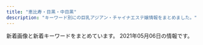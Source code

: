 ```yaml
---
title: "恵比寿・目黒・中目黒"
description: "キーワード別にの巨乳アジアン・チャイナエステ嬢情報をまとめました。"
---
```


新着画像と新着キーワードをまとめています。
2021年05月06日の情報です。

<DmmAffiliateIns />
<KeywordTable
  shops={
    [
    {
        "station": "JR\u76ee\u9ed2\u99c5\u897f\u53e3",
        "name": "OnlyOne",
        "keywords": {
            "D": 26,
            "F": 1,
            "E": 2,
            "84": 1,
            "86": 11,
            "85": 8,
            "88": 3,
            "C": 4,
            "83": 4,
            "87": 6
        },
        "img_links": [
            "http://onlyone.tyo.cm/photos/sites/5/2019/05/2019050915292562.jpg",
            "http://onlyone.tyo.cm/images/line.jpg",
            "http://onlyone.tyo.cm/photos/sites/5/2021/02/2021021810240848.jpg",
            "http://onlyone.tyo.cm/photos/sites/5/2020/07/2020070217061815.jpg",
            "http://onlyone.tyo.cm/photos/sites/5/2020/06/2020060815500896.jpg",
            "http://onlyone.tyo.cm/photos/sites/5/2017/11/2017112708111797.jpg",
            "http://onlyone.tyo.cm/photos/sites/5/2020/09/2020092510523998.jpg",
            "http://onlyone.tyo.cm/photos/sites/5/2020/01/2020011412572423.jpg",
            "http://onlyone.tyo.cm/photos/sites/5/2021/02/2021022515094363.jpg",
            "http://onlyone.tyo.cm/photos/sites/5/2019/11/2019112117013754.jpg",
            "http://onlyone.tyo.cm/photos/sites/5/2019/01/2019011814353078.jpg",
            "http://onlyone.tyo.cm/photos/sites/5/2020/09/2020092510524025.jpg",
            "http://onlyone.tyo.cm/photos/sites/5/2020/09/2020092617301564.jpg",
            "http://onlyone.tyo.cm/photos/sites/5/2019/08/2019082610481667.jpg",
            "http://onlyone.tyo.cm/photos/sites/5/2020/01/2020011413500417.jpg",
            "http://onlyone.tyo.cm/images/s_staff.png",
            "http://onlyone.tyo.cm/photos/sites/5/2019/03/2019030418403098.jpg",
            "http://onlyone.tyo.cm/photos/sites/5/2021/03/2021030316101626.jpg",
            "http://onlyone.tyo.cm/images/acc1.jpg",
            "http://onlyone.tyo.cm/photos/sites/5/2021/05/2021050615551714.jpg",
            "http://onlyone.tyo.cm/photos/sites/5/2019/02/2019022310345266.jpg",
            "http://onlyone.tyo.cm/photos/sites/5/2021/03/2021030316101022.jpg",
            "http://onlyone.tyo.cm/photos/sites/5/2019/08/2019080815010066.jpg",
            "http://onlyone.tyo.cm/images/acc4.jpg",
            "http://onlyone.tyo.cm/photos/sites/5/2019/01/2019013017371133.jpg",
            "http://onlyone.tyo.cm/photos/sites/5/2020/01/2020011413501066.jpg",
            "http://onlyone.tyo.cm/images/acc3.jpg",
            "http://onlyone.tyo.cm/images/room3.jpg",
            "http://onlyone.tyo.cm/photos/sites/5/2021/02/202102201049167.jpg",
            "http://onlyone.tyo.cm/photos/sites/5/2018/09/2018092710191274.jpg",
            "http://onlyone.tyo.cm/photos/sites/5/2018/03/2018031607430562.jpg",
            "http://onlyone.tyo.cm/photos/sites/5/2018/11/2018112110301745.jpg",
            "http://onlyone.tyo.cm/images/acc2.jpg",
            "http://onlyone.tyo.cm/images/s_link.png",
            "http://onlyone.tyo.cm/images/new.jpg",
            "http://onlyone.tyo.cm/images/top.png",
            "http://onlyone.tyo.cm/photos/sites/5/2019/07/2019070711031982.jpg",
            "http://onlyone.tyo.cm/photos/sites/5/2018/10/201810181432433.jpg",
            "http://onlyone.tyo.cm/photos/sites/5/2019/06/2019060510472559.jpg",
            "http://onlyone.tyo.cm/photos/sites/5/2019/07/2019070616424775.jpg",
            "http://onlyone.tyo.cm/photos/sites/5/2019/06/2019060510384975.jpg",
            "http://onlyone.tyo.cm/photos/sites/5/2018/08/2018082407542866.jpg",
            "http://onlyone.tyo.cm/photos/sites/5/2018/06/2018062904050630.jpg",
            "http://onlyone.tyo.cm/photos/sites/5/2020/05/2020051419324761.jpg",
            "http://onlyone.tyo.cm/images/room1.jpg",
            "http://onlyone.tyo.cm/photos/sites/5/2019/05/2019052911352557.jpg",
            "http://onlyone.tyo.cm/photos/sites/5/2020/02/2020022610121615.jpg",
            "http://onlyone.tyo.cm/images/room4.jpg",
            "http://onlyone.tyo.cm/photos/sites/5/2020/09/2020090210405221.jpg",
            "http://onlyone.a1.ies.bz/upload/sites/5/2021/05/2021050615551714.jpg",
            "http://onlyone.tyo.cm/photos/sites/5/2018/11/2018110713255310.jpg",
            "http://onlyone.tyo.cm/photos/sites/5/2019/07/201907171609201.jpg",
            "http://onlyone.tyo.cm/photos/sites/5/2021/02/202102181024101.jpg",
            "http://onlyone.tyo.cm/photos/sites/5/2020/07/2020070215334437.jpg",
            "http://onlyone.tyo.cm/photos/sites/5/2021/02/2021022216501749.jpg",
            "http://onlyone.tyo.cm/images/room2.jpg",
            "http://onlyone.tyo.cm/photos/sites/5/2020/03/2020031716151746.jpg",
            "http://onlyone.tyo.cm/photos/sites/5/2019/07/2019071716092046.jpg",
            "http://onlyone.tyo.cm/photos/sites/5/2018/08/2018080308152252.jpg",
            "http://onlyone.tyo.cm/photos/sites/5/2019/11/2019110105152849.jpg",
            "http://onlyone.tyo.cm/photos/sites/5/2019/02/2019022310334774.jpg",
            "http://onlyone.tyo.cm/photos/sites/5/2018/07/2018071709241386.jpg",
            "http://onlyone.tyo.cm/photos/sites/5/2020/09/2020092218541894.jpg",
            "http://onlyone.tyo.cm/photos/sites/5/2019/12/2019121715483135.jpg",
            "http://onlyone.tyo.cm/photos/sites/5/2019/11/2019110105153240.jpg",
            "http://onlyone.tyo.cm/photos/sites/5/2019/12/2019120510353312.jpg",
            "http://onlyone.tyo.cm/photos/sites/5/2020/09/2020092510523723.jpg"
        ],
        "url": "http://onlyone.tyo.cm/"
    },
    {
        "station": "JR\u6075\u6bd4\u5bff\u99c5\u897f\u53e3",
        "url": "http://www.ourstarts.site/",
        "name": "\u30cb\u30e3\u30fc\u30cb\u30e3\u30fc",
        "img_links": [
            "http://www.ourstarts.site/templets/default/picture/tel_contact.png",
            "http://www.ourstarts.site/templets/default/images/t2.jpg",
            "http://www.ourstarts.site/templets/default/picture/staff.png",
            "http://www.ourstarts.site/templets/default/picture/right.png",
            "http://www.ourstarts.site/templets/default/picture/foot_tel.png",
            "http://www.ourstarts.site/uploads/allimg/200729/1-200H9141213.jpg",
            "http://www.ourstarts.site/uploads/allimg/200729/1-200H9141912.jpg",
            "http://www.ourstarts.site/uploads/200729/1-200H9140Q13E.jpg",
            "http://www.ourstarts.site/uploads/200729/1-200H9141612609.jpg",
            "http://www.ourstarts.site/templets/default/images/t3.jpg",
            "http://www.ourstarts.site/templets/default/picture/timg (1).png",
            "http://www.ourstarts.site/uploads/allimg/200729/1-200H9141229.jpg",
            "http://www.ourstarts.site/uploads/200729/1-200H9140K5J4.jpg",
            "http://www.ourstarts.site/templets/default/picture/head_tell.png",
            "http://www.ourstarts.site/uploads/180917/1-1P91G6122J28.jpg",
            "http://www.ourstarts.site/templets/default/picture/news.png",
            "http://www.ourstarts.site/templets/default/images/t1.jpg",
            "http://www.ourstarts.site/templets/default/picture/close.png"
        ],
        "keywords": {}
    },
    {
        "img_links": [],
        "keywords": {},
        "station": "JR\u76ee\u9ed2\u99c5\u6771\u53e3",
        "url": "http://relacute.tyo.cm/",
        "name": "RelaCute \u30ea\u30e9\u30ad\u30e5\u30fc\u30c8"
    },
    {
        "url": "http://www.oasis.esjoho.com/",
        "keywords": {
            "87": 4,
            "86": 2,
            "C": 14,
            "D": 6,
            "85": 2
        },
        "name": "\u7652\u3057\u5bb6",
        "station": "\u897f\u5c0f\u5c71\u99c5",
        "img_links": [
            "http://www.oasis.esjoho.com/files/005.jpg",
            "http://www.oasis.esjoho.com/img/tel.png",
            "http://www.oasis.esjoho.com/files/004.jpg",
            "http://www.oasis.esjoho.com/img/goback.jpg",
            "http://www.oasis.esjoho.com/img/btn_blog.png",
            "http://www.oasis.esjoho.com/files/002-02.jpg",
            "http://www.oasis.esjoho.com/img/ttl_news.png",
            "http://www.oasis.esjoho.com/img/ttl_info.png",
            "http://www.oasis.esjoho.com/files/002.jpg",
            "http://www.oasis.esjoho.com/files/005-02.jpg",
            "http://www.oasis.esjoho.com/img/btn_side_mobile.jpg",
            "http://www.oasis.esjoho.com/files/001.jpg",
            "http://www.oasis.esjoho.com/files/001-02.jpg",
            "http://www.oasis.esjoho.com/img/pickup.jpg",
            "http://www.oasis.esjoho.com/files/004-02.jpg"
        ]
    },
    {
        "name": "\u91d1\u306e\u6708",
        "station": "JR\u76ee\u9ed2\u99c5\u6771\u53e3",
        "url": "http://kintsuki.este88.com/",
        "keywords": {},
        "img_links": [
            "http://kintsuki.este88.com/gals/mika1.jpg",
            "http://kintsuki.este88.com/images/r04.jpg",
            "http://kintsuki.este88.com/gals/yuyu1.jpg",
            "http://kintsuki.este88.com/gals/kixyoko1.jpg",
            "http://kintsuki.este88.com/gals/kaori1.jpg",
            "http://kintsuki.este88.com/gals/kana1.jpg",
            "http://kintsuki.este88.com/images/r02.jpg",
            "http://kintsuki.este88.com/gals/rina1.jpg",
            "http://kintsuki.este88.com/gals/momo1.jpg",
            "http://kintsuki.este88.com/images/r01.jpg",
            "http://kintsuki.este88.com/gals/rei1.jpg",
            "http://kintsuki.este88.com/images/ph1.jpg",
            "http://kintsuki.este88.com/gals/koyuki1.jpg"
        ]
    },
    {
        "url": "http://victoria.tyo.cm/",
        "keywords": {
            "G": 1,
            "83": 8,
            "C": 8,
            "86": 9,
            "E": 3,
            "85": 8,
            "87": 4,
            "D": 20,
            "89": 1,
            "82": 2,
            "F": 1,
            "93": 1
        },
        "name": "Victoria\u30fb\u30d3\u30af\u30c8\u30ea\u30a2",
        "img_links": [
            "http://victoria.tyo.cm/photos/sites/13/2019/05/201905100639429.jpg",
            "http://victoria.tyo.cm/images/s_staff.png",
            "http://victoria.tyo.cm/photos/sites/13/2019/02/2019022703022355.jpg",
            "http://victoria.tyo.cm/photos/sites/13/2020/01/2020012005552181.jpg",
            "http://victoria.tyo.cm/photos/sites/13/2019/12/2019120904521188.jpg",
            "http://victoria.tyo.cm/photos/sites/13/2019/01/2019012509534353.jpg",
            "http://victoria.tyo.cm/photos/sites/13/2019/08/2019080607062415.jpg",
            "http://victoria.tyo.cm/photos/sites/13/2019/04/2019040304024424.jpg",
            "http://victoria.tyo.cm/photos/sites/13/2019/10/2019100904083557.jpg",
            "http://victoria.tyo.cm/photos/sites/13/2019/12/2019120406433710.jpg",
            "http://victoria.tyo.cm/images/face.jpg",
            "http://victoria.tyo.cm/photos/sites/13/2020/02/202002030340133.jpg",
            "http://victoria.tyo.cm/photos/sites/13/2019/12/2019120106181894.jpg",
            "http://victoria.tyo.cm/images/room1.jpg",
            "http://victoria.tyo.cm/images/room3.jpg",
            "http://victoria.tyo.cm/photos/sites/13/2019/01/2019012509505197.jpg",
            "http://victoria.tyo.cm/images/room4.jpg",
            "http://victoria.tyo.cm/photos/sites/13/2021/02/2021021509575615.jpg",
            "http://victoria.tyo.cm/photos/sites/13/2018/12/2018122701570643.jpg",
            "http://victoria.tyo.cm/photos/sites/13/2019/02/2019021206543056.jpg",
            "http://victoria.tyo.cm/photos/sites/13/2018/12/2018121502493847.jpg",
            "http://victoria.tyo.cm/photos/sites/13/2019/01/2019010506292922.jpg",
            "http://victoria.tyo.cm/photos/sites/13/2020/02/2020021307433041.jpg",
            "http://victoria.tyo.cm/photos/sites/13/2018/12/2018121502493814.jpg",
            "http://victoria.tyo.cm/images/room2.jpg",
            "http://victoria.tyo.cm/photos/sites/13/2020/02/2020020104570910.jpg",
            "http://victoria.tyo.cm/photos/sites/13/2019/10/2019101403232834.jpg",
            "http://victoria.tyo.cm/photos/sites/13/2018/12/2018121502493879.jpg",
            "http://victoria.tyo.cm/images/mobile.jpg",
            "http://victoria.tyo.cm/photos/sites/13/2019/04/2019041807165826.jpg",
            "http://victoria.tyo.cm/images/news.jpg",
            "https://www.a-side.com/ad/koko/include/banner/koko_125x125.png",
            "http://victoria.tyo.cm/photos/sites/13/2019/07/2019070206503156.jpg",
            "http://victoria.tyo.cm/photos/sites/13/2018/12/2018121502493953.jpg",
            "http://victoria.tyo.cm/photos/sites/13/2018/12/2018122701570616.jpg",
            "http://victoria.tyo.cm/photos/sites/13/2020/10/2020100803550565.jpg",
            "http://victoria.tyo.cm/photos/sites/13/2019/02/2019021407162693.jpg",
            "http://victoria.tyo.cm/photos/sites/13/2019/12/2019120904521737.jpg",
            "http://victoria.tyo.cm/photos/sites/13/2018/12/2018122904411765.jpg",
            "http://victoria.tyo.cm/photos/sites/13/2020/03/2020031904101259.jpg",
            "http://victoria.tyo.cm/images/top.jpg",
            "http://victoria.tyo.cm/images/pick.jpg",
            "http://victoria.tyo.cm/photos/sites/13/2019/01/2019011103510521.jpg",
            "http://victoria.tyo.cm/photos/sites/13/2020/01/2020012005552622.jpg",
            "http://victoria.tyo.cm/photos/sites/13/2019/01/2019012108071242.jpg",
            "http://victoria.tyo.cm/photos/sites/13/2018/12/2018122904422525.jpg",
            "http://victoria.tyo.cm/photos/sites/13/2019/06/2019061005275095.jpg",
            "http://victoria.tyo.cm/photos/sites/13/2020/01/2020011205500461.jpg",
            "http://victoria.tyo.cm/photos/sites/13/2019/10/2019100904082968.jpg",
            "http://victoria.tyo.cm/photos/sites/13/2020/01/2020011104241542.jpg"
        ],
        "station": "JR\u76ee\u9ed2\u99c5\u6771\u53e3"
    },
    {
        "img_links": [
            "http://hi-msg.com/tonton/images/an_1_01.jpg",
            "http://hi-msg.com/tonton/images/fbb.jpg",
            "http://hi-msg.com/tonton/images/slider/slide1.png",
            "http://hi-msg.com/tonton/images/an_4_02.jpg",
            "http://hi-msg.com/tonton/images/r4.jpg",
            "http://hi-msg.com/tonton/images/r3.jpg",
            "http://hi-msg.com/tonton/images/an_1_02.jpg",
            "http://hi-msg.com/tonton/images/an_5_01.jpg",
            "http://hi-msg.com/tonton/images/eve1.png",
            "http://hi-msg.com/tonton/images/staff_images/st1.jpg",
            "http://hi-msg.com/tonton/images/an_3_01.jpg",
            "http://hi-msg.com/tonton/images/qr.jpg",
            "http://hi-msg.com/tonton/images/staff_images/st4.jpg",
            "http://hi-msg.com/tonton/images/sys1.jpg",
            "http://hi-msg.com/tonton/images/staff_images/st3.jpg",
            "http://hi-msg.com/tonton/images/slider/slide3.png",
            "http://hi-msg.com/tonton/images/an_6_02.jpg",
            "http://hi-msg.com/tonton/images/index_01.jpg",
            "http://hi-msg.com/tonton/images/r1.jpg",
            "http://hi-msg.com/tonton/images/an_2_02.jpg",
            "http://hi-msg.com/tonton/images/index-1.jpg",
            "http://hi-msg.com/tonton/images/slider/slide1s.png",
            "http://hi-msg.com/tonton/images/slider/slide3s.png",
            "http://hi-msg.com/tonton/images/an_4_01.jpg",
            "http://hi-msg.com/tonton/images/staff_images/st5.jpg",
            "http://hi-msg.com/tonton/images/r2.jpg",
            "http://hi-msg.com/tonton/images/staff_images/st2.jpg",
            "http://hi-msg.com/tonton/images/slider/slide2s.png",
            "http://hi-msg.com/tonton/images/slider/slide2.png",
            "http://hi-msg.com/tonton/images/an_5_02.jpg",
            "http://hi-msg.com/tonton/images/an_3_02.jpg",
            "http://hi-msg.com/tonton/images/staff_images/sl.png",
            "http://hi-msg.com/tonton/images/index-2.jpg",
            "http://hi-msg.com/tonton/images/an_2_01.jpg",
            "http://hi-msg.com/tonton/images/an_6_01.jpg"
        ],
        "url": "http://hi-msg.com/tonton/",
        "keywords": {
            "E": 5,
            "C": 7,
            "83": 7,
            "85": 7,
            "86": 17,
            "D": 19
        },
        "station": "JR\u6075\u6bd4\u5bff\u99c5\u897f\u53e3",
        "name": "\u30c8\u30f3\u30c8\u30f3"
    },
    {
        "img_links": [
            "http://www.himawari-aroma.xyz/images/shop/4/2.jpg",
            "http://www.himawari-aroma.xyz/images/staff/3/mayu.png",
            "http://www.himawari-aroma.xyz/images/staff/3/ami.png",
            "http://www.himawari-aroma.xyz/images/shop/1.png",
            "http://www.himawari-aroma.xyz/images/13.png",
            "http://www.himawari-aroma.xyz/images/sys.jpg",
            "http://www.himawari-aroma.xyz/images/psd/off.jpg",
            "http://www.himawari-aroma.xyz/images/shop/4/1.jpg"
        ],
        "url": "http://www.himawari-aroma.xyz/",
        "keywords": {},
        "name": "\u3072\u307e\u308f\u308a",
        "station": "JR\u6075\u6bd4\u5bff\u99c5\u897f\u53e3"
    },
    {
        "img_links": [
            "http://nakamegurofun.com/files/003fa9d.jpg",
            "http://nakamegurofun.com/files/003-030964.jpg",
            "http://nakamegurofun.com/images/tel.png",
            "http://nakamegurofun.com/images/s3.jpg",
            "http://nakamegurofun.com/images/shop/shop03.jpg",
            "http://nakamegurofun.com/files/006-030964.jpg",
            "http://nakamegurofun.com/files/006-020964.jpg",
            "http://nakamegurofun.com/images/s1.jpg",
            "http://nakamegurofun.com/files/007-020964.jpg",
            "http://nakamegurofun.com/files/007fa9d.jpg",
            "http://nakamegurofun.com/files/003-020964.jpg",
            "http://nakamegurofun.com/images/infotiao1.jpg",
            "http://nakamegurofun.com/images/zi_massage.png",
            "http://nakamegurofun.com/files/0084f22.jpg",
            "http://nakamegurofun.com/images/shop/shop04.jpg",
            "http://nakamegurofun.com/files/005fa9d.jpg",
            "http://nakamegurofun.com/images/main_top.png",
            "http://nakamegurofun.com/images/shop/shop01.jpg",
            "http://nakamegurofun.com/images/shop/shop02.jpg",
            "http://nakamegurofun.com/images/main_bottom.png",
            "http://nakamegurofun.com/files/0060964.jpg",
            "http://nakamegurofun.com/files/006fa9d.jpg",
            "http://nakamegurofun.com/files/002-020964.jpg",
            "http://nakamegurofun.com/images/s2.jpg",
            "http://nakamegurofun.com/files/0034f22.jpg",
            "http://nakamegurofun.com/files/002-030964.jpg",
            "http://nakamegurofun.com/files/0054f22.jpg",
            "http://nakamegurofun.com/files/008-020964.jpg",
            "http://nakamegurofun.com/files/0020964.jpg",
            "http://nakamegurofun.com/files/0024f22.jpg",
            "http://nakamegurofun.com/files/007-030964.jpg",
            "http://nakamegurofun.com/images/service91a6.png",
            "http://nakamegurofun.com/files/0050964.jpg",
            "http://nakamegurofun.com/files/008-030964.jpg",
            "http://nakamegurofun.com/files/005-020964.jpg",
            "http://nakamegurofun.com/files/0080964.jpg",
            "http://nakamegurofun.com/files/0064f22.jpg",
            "http://nakamegurofun.com/files/002fa9d.jpg",
            "http://nakamegurofun.com/images/xian.png",
            "http://nakamegurofun.com/files/0074f22.jpg",
            "http://nakamegurofun.com/images/s4.jpg",
            "http://nakamegurofun.com/images/zi_staff.png",
            "http://nakamegurofun.com/images/s5.jpg",
            "http://nakamegurofun.com/files/005-030964.jpg",
            "http://nakamegurofun.com/files/008fa9d.jpg",
            "http://nakamegurofun.com/files/0070964.jpg",
            "http://nakamegurofun.com/files/0030964.jpg"
        ],
        "name": "Flower \uff5e\u30d5\u30e9\u30ef\u30fc\uff5e",
        "station": "\u4e2d\u76ee\u9ed2\u99c5\u897f\u53e3",
        "keywords": {
            "C": 1,
            "D": 5,
            "85": 1,
            "88": 1,
            "87": 4
        },
        "url": "http://nakamegurofun.com/"
    },
    {
        "name": "Angel-\u30a8\u30f3\u30b8\u30a7\u30eb-",
        "img_links": [
            "http://angel.jpn.cm/photos/sites/3/2018/06/2018061601280885.jpg",
            "http://angel.jpn.cm/photos/sites/3/2018/06/2018061505064251.jpg",
            "http://angel.jpn.cm/photos/sites/3/2018/06/2018061505064271.jpg",
            "http://angel.jpn.cm/photos/sites/3/2016/08/staff22.jpg",
            "http://angel.jpn.cm/photos/sites/3/2016/08/staff35.jpg",
            "http://angel.jpn.cm/photos/sites/3/2016/08/staff5a.jpg",
            "http://angel.jpn.cm/photos/sites/3/2019/10/2019100910242499.jpg",
            "http://angel.jpn.cm/images/nbj3.jpg",
            "http://angel.jpn.cm/photos/sites/3/2017/12/2017122705371661.jpg",
            "http://angel.jpn.cm/photos/sites/3/2016/08/staff7.jpg",
            "http://angel.jpn.cm/images/s_mobile.png",
            "http://angel.jpn.cm/photos/sites/3/2016/08/staff29.jpg",
            "http://angel.jpn.cm/photos/sites/3/2018/06/2018062105525655.jpg",
            "http://angel.jpn.cm/photos/sites/3/2020/09/2020092511154515.jpg",
            "http://angel.jpn.cm/images/room6.jpg",
            "http://angel.jpn.cm/photos/sites/3/2017/11/201711280608539.jpg",
            "http://angel.jpn.cm/images/s_news.png",
            "http://angel.jpn.cm/images/room5.jpg",
            "http://angel.jpn.cm/photos/sites/3/2018/11/201811011331167.jpg",
            "http://angel.jpn.cm/photos/sites/3/2016/09/staff40.jpg",
            "http://angel.jpn.cm/photos/sites/3/2016/08/staff24.jpg",
            "http://angel.jpn.cm/images/s_staff.png",
            "http://angel.jpn.cm/photos/sites/3/2016/08/staff21.jpg",
            "http://angel.jpn.cm/images/room7.jpg",
            "http://angel.jpn.cm/photos/sites/3/2021/02/2021021714005240.jpg",
            "http://angel.jpn.cm/photos/sites/3/2021/02/2021022516024747.jpg",
            "http://angel.jpn.cm/photos/sites/3/2016/08/staff28a.jpg",
            "http://angel.jpn.cm/photos/sites/3/2016/08/staff11.jpg",
            "http://angel.jpn.cm/photos/sites/3/2017/12/201712270537317.jpg",
            "http://angel.jpn.cm/images/mobile.jpg",
            "http://angel.jpn.cm/photos/sites/3/2019/11/201911181407260.jpg",
            "http://angel.jpn.cm/photos/sites/3/2016/08/staff8a.jpg",
            "http://angel.jpn.cm/images/girl-z1.jpg",
            "http://angel.jpn.cm/photos/sites/3/2017/04/1.jpg",
            "http://angel.jpn.cm/photos/sites/3/2016/08/staff23a.jpg",
            "http://angel.jpn.cm/images/top01.jpg",
            "http://angel.jpn.cm/images/room4.jpg",
            "http://angel.jpn.cm/images/info.jpg",
            "http://angel.jpn.cm/photos/sites/3/2019/12/2019122718552413.jpg",
            "http://angel.jpn.cm/photos/sites/3/2016/08/staff2.jpg",
            "http://angel.jpn.cm/photos/sites/3/2018/06/2018061601280970.jpg",
            "http://angel.jpn.cm/images/top02.jpg",
            "http://angel.jpn.cm/photos/sites/3/2016/08/staff3.jpg",
            "http://angel.jpn.cm/photos/sites/3/2016/08/staff23.jpg",
            "http://angel.jpn.cm/images/s_link.png",
            "http://angel.jpn.cm/photos/sites/3/2016/08/staff5.jpg",
            "http://angel.jpn.cm/photos/sites/3/2016/08/staff2a.jpg",
            "http://angel.jpn.cm/photos/sites/3/2017/05/8.jpg",
            "http://angel.jpn.cm/photos/sites/3/2016/08/staff4a.jpg",
            "http://angel.jpn.cm/images/s_pick.png",
            "http://angel.jpn.cm/photos/sites/3/2016/08/staff39.jpg",
            "http://angel.jpn.cm/images/girl-z2.jpg",
            "http://angel.jpn.cm/photos/sites/3/2019/12/2019122718552430.jpg",
            "http://angel.jpn.cm/photos/sites/3/2019/06/2019060510404179.jpg",
            "http://angel.jpn.cm/photos/sites/3/2016/08/staff8.jpg",
            "http://angel.jpn.cm/photos/sites/3/2016/08/staff37.jpg",
            "http://angel.jpn.cm/images/room2.jpg",
            "http://angel.jpn.cm/photos/sites/3/2016/08/staff28.jpg",
            "http://angel.jpn.cm/photos/sites/3/2019/12/2019122718552333.jpg",
            "http://angel.jpn.cm/photos/sites/3/2019/11/2019111814073465.jpg",
            "http://angel.jpn.cm/photos/sites/3/2016/10/staff01.jpg",
            "http://angel.jpn.cm/photos/sites/3/2016/08/staff36g.jpg",
            "http://angel.jpn.cm/photos/sites/3/2016/08/staff25a.jpg",
            "http://angel.jpn.cm/photos/sites/3/2016/08/staff14.jpg",
            "http://angel.jpn.cm/photos/sites/3/2017/03/2.jpg",
            "http://angel.jpn.cm/photos/sites/3/2017/01/1.jpg",
            "http://angel.jpn.cm/photos/sites/3/2016/08/staff7a.jpg",
            "http://angel.jpn.cm/photos/sites/3/2016/08/staff25.jpg",
            "http://angel.jpn.cm/photos/sites/3/2016/08/staff24a.jpg",
            "http://cdn.dino-es.com/images/logo/150x40DinoEs.png",
            "http://angel.jpn.cm/photos/sites/3/2020/06/2020061515170635.jpg",
            "http://angel.jpn.cm/photos/sites/3/2016/08/staff38.jpg",
            "http://angel.jpn.cm/photos/sites/3/2016/08/staff4.jpg",
            "http://angel.jpn.cm/photos/sites/3/2016/09/72670992207769698.jpg",
            "http://angel.jpn.cm/photos/sites/3/2019/07/2019071213431954.jpg",
            "http://angel.jpn.cm/photos/sites/3/2019/07/2019071016030711.jpg",
            "http://angel.jpn.cm/images/room3.jpg",
            "http://angel.jpn.cm/images/room1.jpg",
            "http://angel.jpn.cm/photos/sites/3/2017/11/2017112010234266.jpg",
            "http://angel.jpn.cm/photos/sites/3/2019/06/201906051042276.jpg",
            "http://angel.jpn.cm/photos/sites/3/2018/09/2018091001155585.jpg"
        ],
        "keywords": {
            "E": 3,
            "86": 11,
            "88": 3,
            "90": 1,
            "85": 5,
            "89": 3,
            "C": 40,
            "84": 2,
            "87": 3,
            "D": 29
        },
        "url": "http://angel.jpn.cm/",
        "station": "JR\u76ee\u9ed2\u99c5\u6771\u53e3"
    },
    {
        "keywords": {
            "C": 36,
            "D": 18
        },
        "station": "JR\u76ee\u9ed2\u99c5\u6771\u53e3",
        "url": "http://with-you.tyo.cm",
        "name": "With you\u30fb\u30a6\u30a3\u30ba\u30e6\u30fc",
        "img_links": [
            "http://with-you.tyo.cm/photos/sites/6/2019/11/2019112517121980.jpg",
            "http://with-you.tyo.cm/photos/sites/6/2019/02/2019021818395644.jpg",
            "http://with-you.tyo.cm/images/s_pick.jpg",
            "http://with-you.tyo.cm/photos/sites/6/2019/02/2019021816145119.jpg",
            "http://with-you.tyo.cm/photos/sites/6/2019/11/2019112916075813.jpg",
            "http://with-you.tyo.cm/photos/sites/6/2019/11/2019110108001772.jpg",
            "http://with-you.tyo.cm/photos/sites/6/2019/06/2019060510455732.jpg",
            "http://with-you.tyo.cm/photos/sites/6/2021/04/2021041715082929.jpg",
            "http://with-you.tyo.cm/photos/sites/6/2019/11/2019111915264046.jpg",
            "http://with-you.tyo.cm/photos/sites/6/2019/11/2019110107572662.jpg",
            "http://with-you.tyo.cm/photos/sites/6/2019/11/2019112517122617.jpg",
            "http://with-you.tyo.cm/photos/sites/6/2019/11/2019110108002447.jpg",
            "http://with-you.tyo.cm/images/top.png",
            "http://with-you.tyo.cm/photos/sites/6/2019/11/2019110806175615.jpg",
            "http://with-you.tyo.cm/images/s_staff.jpg",
            "http://with-you.tyo.cm/photos/sites/6/2019/11/2019110107573374.jpg",
            "http://with-you.tyo.cm/photos/sites/6/2019/11/2019112916080552.jpg",
            "http://with-you.tyo.cm/photos/sites/6/2019/10/2019102716505124.jpg",
            "http://with-you.tyo.cm/photos/sites/6/2020/09/2020092511214697.jpg",
            "http://with-you.tyo.cm/photos/sites/6/2019/11/2019110806175734.jpg",
            "http://with-you.tyo.cm/photos/sites/6/2020/06/2020061515330329.jpg",
            "http://with-you.tyo.cm/photos/sites/6/2020/06/2020061515324852.jpg",
            "http://with-you.tyo.cm/photos/sites/6/2019/02/2019021818404723.jpg",
            "http://with-you.tyo.cm/photos/sites/6/2020/03/2020032714542799.jpg",
            "http://with-you.tyo.cm/photos/sites/6/2019/11/2019112214503286.jpg",
            "http://with-you.tyo.cm/photos/sites/6/2019/12/2019121017051597.jpg",
            "http://with-you.tyo.cm/photos/sites/6/2019/02/2019021816155116.jpg",
            "http://hanamizuki2.a1.ies.bz/upload/sites/6/2021/04/2021041715082929.jpg",
            "http://with-you.tyo.cm/images/s_recuit.jpg",
            "http://with-you.tyo.cm/photos/sites/6/2019/12/2019121914290846.jpg",
            "http://with-you.tyo.cm/photos/sites/6/2019/11/2019110606012817.jpg",
            "http://with-you.tyo.cm/photos/sites/6/2019/10/2019102716505281.jpg",
            "http://with-you.tyo.cm/photos/sites/6/2019/11/2019111915264240.jpg",
            "http://with-you.tyo.cm/images/s_news.jpg",
            "http://with-you.tyo.cm/photos/sites/6/2019/11/2019112214502832.jpg",
            "http://with-you.tyo.cm/photos/sites/6/2019/12/2019121914290210.jpg",
            "http://with-you.tyo.cm/photos/sites/6/2019/11/2019112916075124.jpg",
            "http://with-you.tyo.cm/photos/sites/6/2019/12/2019121017051599.jpg",
            "http://with-you.tyo.cm/photos/sites/6/2019/03/2019030615474648.jpg",
            "http://with-you.tyo.cm/photos/sites/6/2020/03/2020032714573892.jpg",
            "http://with-you.tyo.cm/images/s_link.jpg"
        ]
    },
    {
        "img_links": [
            "https://meguro-babel.com/girl/21.jpg",
            "https://meguro-babel.com/girl/8.jpg",
            "https://meguro-babel.com/girl/24.jpg",
            "https://meguro-babel.com/girl/15.jpg",
            "https://meguro-babel.com/girl/7.jpg",
            "https://meguro-babel.com/images/topimg4.jpg",
            "https://meguro-babel.com/images/room/photo03.jpg",
            "https://meguro-babel.com/images/img_1.jpg",
            "https://meguro-babel.com/girl/4.jpg",
            "https://meguro-babel.com/girl/9.jpg",
            "https://meguro-babel.com/images/room/photo01.jpg",
            "https://meguro-babel.com/topics/img/157-1.jpg",
            "https://meguro-babel.com/images/room/photo04.jpg",
            "https://meguro-babel.com/girl/1.jpg",
            "https://meguro-babel.com/girl/5.jpg",
            "https://meguro-babel.com/images/room/photo02.jpg",
            "https://meguro-babel.com/images/qr.jpg",
            "https://meguro-babel.com/topics/img/156-1.jpg",
            "https://meguro-babel.com/topics/img/145-1.jpg"
        ],
        "url": "https://meguro-babel.com/",
        "keywords": {},
        "name": "\u30d0\u30d9\u30eb",
        "station": "JR\u76ee\u9ed2\u99c5\u6771\u53e3"
    },
    {
        "keywords": {
            "E": 1,
            "86": 1,
            "C": 1
        },
        "station": "JR\u6075\u6bd4\u5bff\u897f\u53e3",
        "name": "\u685c\u6e80\u958b",
        "url": "http://sakuram.jpest.net/",
        "img_links": [
            "http://sakuram.jpest.net/images/c4.jpg",
            "http://sakuram.jpest.net/images/tit_massage.jpg",
            "http://sakuram.jpest.net/images/c6.jpg",
            "http://sakuram.jpest.net/images/acc.jpg",
            "http://sakuram.jpest.net/images/c2.jpg",
            "http://sakuram.jpest.net/images/sp_tit_pro.jpg",
            "http://sakuram.jpest.net/images/c1.jpg",
            "http://sakuram.jpest.net/images/c9.jpg",
            "http://sakuram.jpest.net/images/sp_tit_new.jpg",
            "http://sakuramadmin.jpest.net/uploads//2021032109570330-e1616320636156.jpeg",
            "http://sakuram.jpest.net/images/tit_staff.jpg",
            "http://sakuramadmin.jpest.net/uploads//2021031911082377-e1616152110616.jpeg",
            "http://sakuram.jpest.net/images/c5.jpg",
            "http://sakuramadmin.jpest.net/uploads//2021033115122354-e1617203553449.jpeg",
            "http://sakuram.jpest.net/images/sp_tit_pick.jpg",
            "http://sakuram.jpest.net/images/tel.png",
            "http://sakuram.jpest.net/images/tit_sch.jpg",
            "http://sakuram.jpest.net/images/c8.jpg",
            "http://sakuram.jpest.net/images/top.jpg",
            "http://sakuramadmin.jpest.net/uploads//2021033115115727-e1617203531417.jpeg",
            "http://sakuramadmin.jpest.net/uploads//2021031911065558-e1616152029628.jpeg",
            "http://sakuramadmin.jpest.net/uploads//2021031911072093-e1616152076234.jpeg",
            "http://sakuram.jpest.net/images/tit_pro.jpg",
            "http://sakuramadmin.jpest.net/uploads//2021031916241575-scaled.jpeg",
            "http://sakuram.jpest.net/images/sp_tit_staff.jpg",
            "http://sakuramadmin.jpest.net/uploads//2021031911185719-e1616152747951.jpeg",
            "http://sakuram.jpest.net/images/sp_tit_massage.jpg",
            "http://sakuramadmin.jpest.net/uploads//2021031911175546-e1616152759491.jpeg",
            "http://sakuramadmin.jpest.net/uploads//2021031911110584-e1616152277976.jpeg",
            "http://sakuramadmin.jpest.net/uploads//2021050608205136-e1620289297840.jpeg",
            "http://sakuram.jpest.net/images/c3.jpg",
            "http://sakuram.jpest.net/images/tit_new.jpg",
            "http://sakuram.jpest.net/images/c7.jpg"
        ]
    }
]
}
/>
<DmmAffiliateScript />
